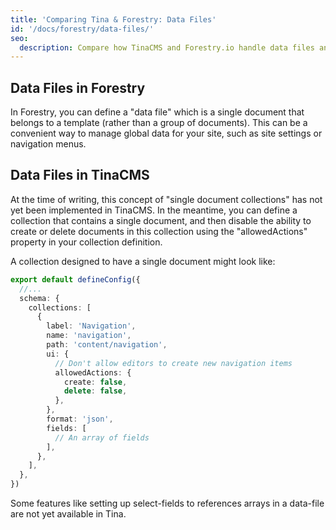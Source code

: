 ```yaml
---
title: 'Comparing Tina & Forestry: Data Files'
id: '/docs/forestry/data-files/'
seo:
  description: Compare how TinaCMS and Forestry.io handle data files and single-document collections for managing global site settings and configuration
---
```


## Data Files in Forestry

In Forestry, you can define a "data file" which is a single document that belongs to a template (rather than a group of documents). This can be a convenient way to manage global data for your site, such as site settings or navigation menus.

## Data Files in TinaCMS

At the time of writing, this concept of "single document collections" has not yet been implemented in TinaCMS. In the meantime, you can define a collection that contains a single document, and then disable the ability to create or delete documents in this collection using the "allowedActions" property in your collection definition.

A collection designed to have a single document might look like:

```ts
export default defineConfig({
  //...
  schema: {
    collections: [
      {
        label: 'Navigation',
        name: 'navigation',
        path: 'content/navigation',
        ui: {
          // Don't allow editors to create new navigation items
          allowedActions: {
            create: false,
            delete: false,
          },
        },
        format: 'json',
        fields: [
          // An array of fields
        ],
      },
    ],
  },
})
```

Some features like setting up select-fields to references arrays in a data-file are not yet available in Tina.
